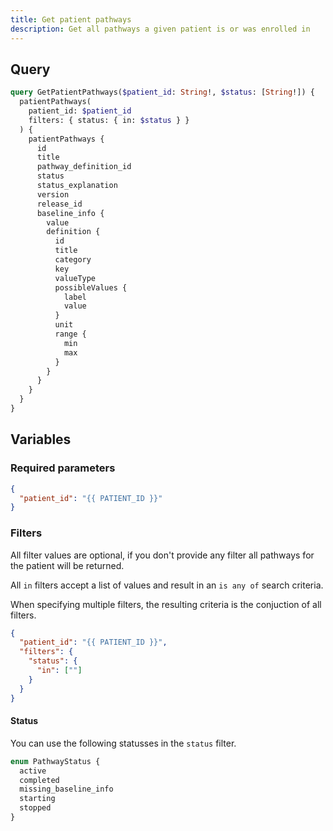 ```yaml
---
title: Get patient pathways
description: Get all pathways a given patient is or was enrolled in
---
```


## Query

```graphql
query GetPatientPathways($patient_id: String!, $status: [String!]) {
  patientPathways(
    patient_id: $patient_id
    filters: { status: { in: $status } }
  ) {
    patientPathways {
      id
      title
      pathway_definition_id
      status
      status_explanation
      version
      release_id
      baseline_info {
        value
        definition {
          id
          title
          category
          key
          valueType
          possibleValues {
            label
            value
          }
          unit
          range {
            min
            max
          }
        }
      }
    }
  }
}
```

## Variables

### Required parameters

```json
{
  "patient_id": "{{ PATIENT_ID }}"
}
```

### Filters

All filter values are optional, if you don't provide any filter all pathways for the patient will be returned.

All `in` filters accept a list of values and result in an `is any of` search criteria.

When specifying multiple filters, the resulting criteria is the conjuction of all filters.

```json
{
  "patient_id": "{{ PATIENT_ID }}",
  "filters": {
    "status": {
      "in": [""]
    }
  }
}
```

#### Status

You can use the following statusses in the `status` filter.

```graphql
enum PathwayStatus {
  active
  completed
  missing_baseline_info
  starting
  stopped
}
```
